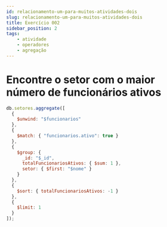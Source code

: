 ```yaml
---
id: relacionamento-um-para-muitos-atividades-dois
slug: relacionamento-um-para-muitos-atividades-dois
title: Exercício 002
sidebar_position: 2
tags:
    - atividade
    - operadores
    - agregação
---
```


# Encontre o setor com o maior número de funcionários ativos
```javascript title="Exemplo de consulta com pipeline"
db.setores.aggregate([
  {
    $unwind: "$funcionarios"
  },
  {
    $match: { "funcionarios.ativo": true }
  },
  {
    $group: {
      _id: "$_id",
      totalFuncionariosAtivos: { $sum: 1 },
      setor: { $first: "$nome" }
    }
  },
  {
    $sort: { totalFuncionariosAtivos: -1 }
  },
  {
    $limit: 1
  }
]);
```